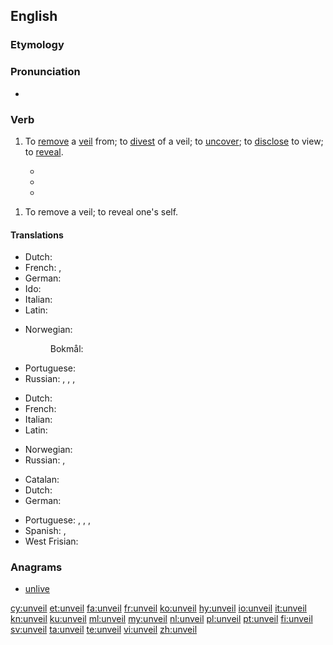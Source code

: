 ==English==

===Etymology===
{{prefix|un|veil|lang=en}}

===Pronunciation===
* {{rhymes|eɪl|lang=en}}

===Verb===
{{en-verb}}

# {{context|transitive|lang=en}} To [[remove]] a [[veil]] from; to [[divest]] of a veil; to [[uncover]]; to [[disclose]] to view; to [[reveal]].
#* {{quote-book
|year=1996
|author=Status of women in Islam
|title=Status of women in Islam
|page=91
|passage=The Schools of Jurisprudence of Abu Hanifa, Al-Shafaii and Malik agree that the woman is permitted to '''unveil''' her face and hands in the streets in front of the strangers. However, if this display of the face does rouse temptation and charm, the woman has to [[veil]] her face as she does the rest of her body.}}
#* {{quote-book
|year=1836
|author=James Cook
|title=The Three voyages of Captain Cook round the world
|page=356
|passage=A sort of curtain, made of- mat, usually hung before them, which the natives were sometimes unwilling to remove ; and when they did consent to '''unveil''' them, they seemed to express themselves in a very mysterious manner.}}
#* {{quote-book
|year=1831
|author=Thomas Dick
|title=The works of Thomas Dick
|page=102
|passage=Since, therefore, the science of natural philosophy is [[conversant]] about the works of the Almighty, and its investigations have a direct tendency to illustrate the perfections of his nature, to '''unveil''' the plan of his operations, to unfold the laws by which he governs the kingdom of universal nature, and to display the order, symmetry, and proportion, which reign throughout the whole.}}

# {{context|intransitive|lang=en}} To remove a veil; to reveal one's self.

====Translations====
{{trans-top|to uncover}}
* Dutch: {{t+|nl|onthullen}}
* French: {{t+|fr|dévoiler}}, {{t|fr|lever le voile}}
* German: {{t+|de|enthüllen}}
* Ido: {{t+|io|desvelizar}}
* Italian: {{t+|it|svelare}}
* Latin: {{t+|la|aperiō}}
{{trans-mid}}
* Norwegian: {{t|no|avdekke}}
*: Bokmål: {{t|nb|avduke}}
* Portuguese: {{t+|pt|revelar}}
* Russian: {{t+|ru|раскрыва́ть|impf}}, {{t+|ru|раскры́ть|pf}}, {{t+|ru|разоблача́ть|impf}}, {{t+|ru|разоблачи́ть|pf}}{{qualifier|secret}}
{{trans-bottom}}

{{trans-top|to reveal one's self}}
* Dutch: {{t+|nl|blootstellen}}
* French: {{t+|fr|se dévoiler}}
* Italian: {{t+|it|svelarsi}}
* Latin: {{t+|la|aperiō}}
{{trans-mid}}
* Norwegian: {{t|no|blottstille}}
* Russian: {{t+|ru|раскрыва́ться|impf}}, {{t+|ru|раскры́ться|pf}}
{{trans-bottom}}

{{checktrans-top}}
* Catalan: {{t-check|ca|descobrir}}
* Dutch: {{t-check|nl|ontsluieren}}
* German: {{t-check|de|offenbaren}}
{{trans-mid}}
* Portuguese: {{t-check|pt|descobrir}}, {{t-check|pt|tirar o véu}}, {{t-check|pt|tornar público}}, {{t-check|pt|divulgar}}
* Spanish: {{t-check|es|desvelar}}, {{t-check|es|descubrir}}
* West Frisian: {{t-check|fy|ûntbleatsje}}
{{trans-bottom}}

===Anagrams===
* [[unlive#English|unlive]]

[[cy:unveil]]
[[et:unveil]]
[[fa:unveil]]
[[fr:unveil]]
[[ko:unveil]]
[[hy:unveil]]
[[io:unveil]]
[[it:unveil]]
[[kn:unveil]]
[[ku:unveil]]
[[ml:unveil]]
[[my:unveil]]
[[nl:unveil]]
[[pl:unveil]]
[[pt:unveil]]
[[fi:unveil]]
[[sv:unveil]]
[[ta:unveil]]
[[te:unveil]]
[[vi:unveil]]
[[zh:unveil]]